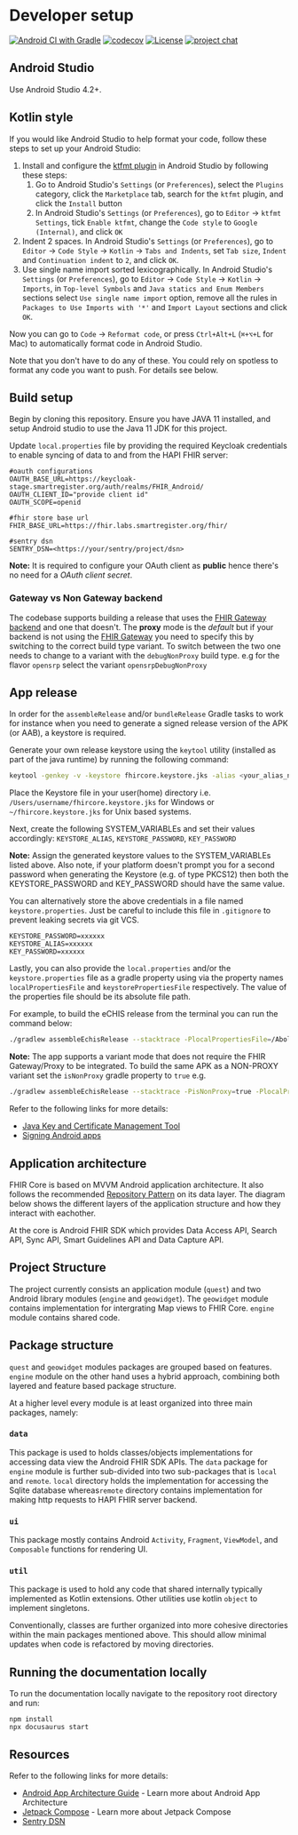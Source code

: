 # Developer setup

[![Android CI with Gradle](https://github.com/opensrp/fhircore/actions/workflows/ci.yml/badge.svg?branch=main)](https://github.com/opensrp/fhircore/actions/workflows/ci.yml?query=branch%3Amain)
[![codecov](https://codecov.io/gh/opensrp/fhircore/branch/main/graph/badge.svg?token=IJUTHZUGGH)](https://codecov.io/gh/opensrp/fhircore)
[![License](https://img.shields.io/badge/License-Apache_2.0-blue.svg)](https://opensource.org/licenses/Apache-2.0)
[![project chat](https://img.shields.io/badge/zulip-join_chat-brightgreen.svg)](https://chat.fhir.org/#narrow/stream/370552-OpenSRP)

## Android Studio

Use Android Studio 4.2+.

## Kotlin style

If you would like Android Studio to help format your code, follow these steps to set up your Android Studio:

1. Install and configure the [ktfmt plugin](https://github.com/facebookincubator/ktfmt) in Android Studio by following these steps:
    1. Go to Android Studio's `Settings` (or `Preferences`), select the `Plugins` category, click the `Marketplace` tab, search for the `ktfmt` plugin, and click the `Install` button
    1. In Android Studio's `Settings` (or `Preferences`), go to `Editor` → `ktfmt Settings`, tick `Enable ktfmt`, change the `Code style` to `Google (Internal)`, and click `OK`
1. Indent 2 spaces. In Android Studio's `Settings` (or `Preferences`), go to `Editor` → `Code Style` → `Kotlin` → `Tabs and Indents`, set `Tab size`, `Indent` and `Continuation indent` to `2`, and click `OK`.
1. Use single name import sorted lexicographically. In Android Studio's `Settings` (or `Preferences`), go to `Editor` → `Code Style` → `Kotlin` → `Imports`, in `Top-level Symbols` and `Java statics and Enum Members` sections select `Use single name import` option, remove all the rules in `Packages to Use Imports with '*'` and `Import Layout` sections and click `OK`.

Now you can go to `Code` → `Reformat code`, or press `Ctrl+Alt+L` (`⌘+⌥+L` for Mac) to automatically format code in Android Studio.

Note that you don't have to do any of these. You could rely on spotless to format any code you want to push. For details see below.

## Build setup

Begin by cloning this repository. Ensure you have JAVA 11 installed, and setup Android studio to use the Java 11 JDK for this project.

Update `local.properties` file by providing the required Keycloak credentials to enable syncing of data to and from the HAPI FHIR server:

```
#oauth configurations
OAUTH_BASE_URL=https://keycloak-stage.smartregister.org/auth/realms/FHIR_Android/
OAUTH_CLIENT_ID="provide client id"
OAUTH_SCOPE=openid

#fhir store base url
FHIR_BASE_URL=https://fhir.labs.smartregister.org/fhir/

#sentry dsn
SENTRY_DSN=<https://your/sentry/project/dsn>

```

**Note:** It is required to configure your OAuth client as **public** hence there's no need for a _OAuth client secret_.

### Gateway vs Non Gateway backend
The codebase supports building a release that uses the [FHIR Gateway backend](https://github.com/opensrp/fhir-gateway) and one that doesn't. The **proxy** mode is the _default_ but if your backend is not using the [FHIR Gateway](https://github.com/opensrp/fhir-gateway/releases) you need to specify this by switching to the correct build type variant. To switch between the two one needs to change to a variant with the `debugNonProxy` build type. e.g for the flavor `opensrp` select the variant `opensrpDebugNonProxy`

## App release

In order for the `assembleRelease` and/or `bundleRelease` Gradle tasks to work for instance when you need to generate a signed release version of the APK (or AAB), a keystore is required.

Generate your own release keystore using the `keytool` utility (installed as part of the java runtime) by running the following command:

```sh
keytool -genkey -v -keystore fhircore.keystore.jks -alias <your_alias_name> -keyalg RSA -keysize 4096 -validity 1000
```

Place the Keystore file in your user(home) directory i.e. `/Users/username/fhircore.keystore.jks` for Windows or `~/fhircore.keystore.jks` for Unix based systems.

Next, create the following SYSTEM_VARIABLEs and set their values accordingly: `KEYSTORE_ALIAS`, `KEYSTORE_PASSWORD`, `KEY_PASSWORD`

**Note:** Assign the generated keystore values to the SYSTEM_VARIABLEs listed above. Also note, if your platform doesn't prompt you for a second password when generating the Keystore (e.g. of type PKCS12) then both the KEYSTORE_PASSWORD and KEY_PASSWORD should have the same value.

You can alternatively store the above credentials in a file named `keystore.properties`. Just be careful to include this file in `.gitignore` to prevent leaking secrets via git VCS.

```
KEYSTORE_PASSWORD=xxxxxx
KEYSTORE_ALIAS=xxxxxx
KEY_PASSWORD=xxxxxx
```
Lastly, you can also provide the `local.properties` and/or the `keystore.properties` file as a gradle property using via the property names `localPropertiesFile` and `keystorePropertiesFile` respectively. The value of the properties file should be its absolute file path.

For example, to build the eCHIS release from the terminal you can run the command below:
```sh
./gradlew assembleEchisRelease --stacktrace -PlocalPropertiesFile=/Abolute/Path/To/echis.local.properties -PkeystorePropertiesFile=/Absolute/Path/To/echis.keystore.properties
```

**Note:** The app supports a variant mode that does not require the FHIR Gateway/Proxy to be integrated. To build the same APK as a NON-PROXY variant set the `isNonProxy` gradle property to `true` e.g.
```sh
./gradlew assembleEchisRelease --stacktrace -PisNonProxy=true -PlocalPropertiesFile=/Abolute/Path/To/proxy.echis.local.properties -PkeystorePropertiesFile=/Absolute/Path/To/echis.keystore.properties
```

Refer to the following links for more details:

- [Java Key and Certificate Management Tool](https://docs.oracle.com/javase/6/docs/technotes/tools/windows/keytool.html)
- [Signing Android apps](https://developer.android.com/studio/publish/app-signing)



## Application architecture

FHIR Core is based on MVVM Android application architecture. It also follows the recommended [Repository Pattern](https://developer.android.com/jetpack/guide) on its data layer. The diagram below shows the different layers of the application structure and how they interact with eachother.

At the core is Android FHIR SDK which provides Data Access API, Search API, Sync API, Smart Guidelines API and Data Capture API.

## Project Structure

The project currently consists an application module (`quest`) and two Android library modules (`engine` and `geowidget`). The `geowidget` module contains implementation for intergrating Map views to FHIR Core. `engine` module contains shared code.

## Package structure

`quest` and `geowidget` modules packages are grouped based on features. `engine` module on the other hand uses a hybrid approach, combining both layered and feature based package structure.

At a higher level every module is at least organized into three main packages, namely:

### `data`

This package is used to holds classes/objects implementations for accessing data view the Android FHIR SDK APIs. The `data` package for `engine` module is further sub-divided into two sub-packages that is `local` and `remote`. `local` directory holds the implementation for accessing the Sqlite database whereas`remote` directory contains implementation for making http requests to HAPI FHIR server backend.

### `ui`

This package mostly contains Android `Activity`, `Fragment`, `ViewModel`, and `Composable` functions for rendering UI.

### `util`

This package is used to hold any code that shared internally typically implemented as Kotlin extensions. Other utilities use kotlin `object` to implement singletons.

Conventionally, classes are further organized into more cohesive directories within the main packages mentioned above. This should allow minimal updates when code is refactored by moving directories.

## Running the documentation locally

To run the documentation locally navigate to the repository root directory and run:

```
npm install
npx docusaurus start
```

## Resources

Refer to the following links for more details:

- [Android App Architecture Guide](https://developer.android.com/jetpack/guide) - Learn more about Android App Architecture
- [Jetpack Compose](https://developer.android.com/jetpack/compose) - Learn more about Jetpack Compose
- [Sentry DSN](https://docs.sentry.io/product/sentry-basics/dsn-explainer/)
